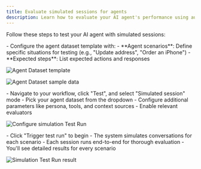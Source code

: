 ```yaml
---
title: Evaluate simulated sessions for agents
description: Learn how to evaluate your AI agent's performance using automated simulated conversations. Get insights into how well your agent handles different scenarios and user interactions.
---
```


Follow these steps to test your AI agent with simulated sessions:

<Steps>

<Step title="Create a Dataset for testing">
- Configure the agent dataset template with:
- **Agent scenarios**: Define specific situations for testing (e.g., "Update address", "Order an iPhone")
- **Expected steps**: List expected actions and responses

![Agent Dataset template](/images/docs/evaluate/how-to/evaluate-workflows-via-api-endpoint/evaluate-simulated-sessions-for-agents/agent-dataset-template.png)

![Agent Dataset sample data](/images/docs/evaluate/how-to/evaluate-workflows-via-api-endpoint/evaluate-simulated-sessions-for-agents/agent-dataset-sample.png)

</Step>

<Step title="Set up the Test Run">
- Navigate to your workflow, click "Test", and select "Simulated session" mode
- Pick your agent dataset from the dropdown
- Configure additional parameters like persona, tools, and context sources
- Enable relevant evaluators

![Configure simulation Test Run](/images/docs/evaluate/how-to/evaluate-workflows-via-api-endpoint/evaluate-simulated-sessions-for-agents/agent-testrun-setup.png)

</Step>

<Step title="Execute Test Run">
- Click "Trigger test run" to begin
- The system simulates conversations for each scenario
</Step>

<Step title="Review results">
- Each session runs end-to-end for thorough evaluation
- You'll see detailed results for every scenario

![Simulation Test Run result](/images/docs/evaluate/how-to/evaluate-workflows-via-api-endpoint/evaluate-simulated-sessions-for-agents/simulation-testrun-result.png)
</Step>

</Steps>

